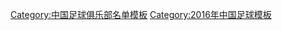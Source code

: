 {{Football squad with groups
 | name      = 2016年中乙分类名单银川
 | bgcolor   = #0070FF
 | bordercolor = #ffffff
 | textcolor   = #ffffff
 | title=[[银川贺兰山足球俱乐部|<span style="color:#ffffff">宁夏山屿海</span>]] — [[2016年中国足球乙级联赛|<span style="color: #ffffff;">2016年</span>]][[中国足球乙级联赛|<span style="color: #ffffff;">中乙联赛第 5 名</span>]]
|group1=全年参赛球员
|list1=<div>
{{Football squad2 player|no=1|name=[[穆晓晨]]}}
{{Football squad2 player|no=2|name=[[李豪 (足球运动员)|李豪]]}}
{{Football squad2 player|no=3|name=[[李彬 (足球运动员)|李彬]]}}
{{Football squad2 player|no=4|name=[[徐文彬]]}}
{{Football squad2 player|no=5|name=[[陈博]]}}
{{Football squad2 player|no=6|name=[[贾玉栋]]}}
{{Football squad2 player|no=7|name=[[邢凯]]}}
{{Football squad2 player|no=8|name=[[梁宇驰]]}}
{{Football squad2 player|no=11|name=[[杨磊 (1995年)|杨磊]]}}
{{Football squad2 player|no=12|name=[[依热夏提·吾买尔江]]}}
{{Football squad2 player|no=13|name=[[牛路元]]}}
{{Football squad2 player|no=14|name=[[宋博]]}}
{{Football squad2 player|no=16|name=[[金文鑫]]}}
{{Football squad2 player|no=17|name=[[李开发]]}}
{{Football squad2 player|no=18|name=[[艾孜提玉麦尔·吐德]]}}
{{Football squad2 player|no=20|name=[[谭天澄]]}}
{{Football squad2 player|no=21|name=[[王昀哲]]}}
{{Football squad2 player|no=22|name=[[吴彦晟]]}}
{{Football squad2 player|no=23|name=[[唐渊]]}}
{{Football squad2 player|no=24|name=[[王琪 (足球运动员)|王琪]]}}
{{Football squad2 player|no=25|name=[[屈天保]]}}
{{Football squad2 player|no=28|name=[[杨昌鹏]]}}
{{Football squad2 player|no=29|name=[[刘文庆 (足球运动员)|刘文庆]]}}
{{Football squad2 player|no=31|name=[[胡俊]]}}
{{Football squad2 player|no=32|name=[[郑智豪]]}}
{{Football squad2 player|no=33|name=[[高万国]]}}
</div>
|group2=夏季转入球员
|list2=<div>
{{Football squad2 player|no=9|name=[[王冠宇]]}}
</div>
|group3=夏季转出球员
|list3=<div>
</div>
|group4=主教练
|list4={{flagicon|JPN}} {{link-en|内田一夫|Kazuo Uchida}}
}}
<noinclude>
{{DEFAULTSORT:Yinchuan Helanshan F.C. Squad 2016}}
[[Category:中国足球俱乐部名单模板]]
[[Category:2016年中国足球模板]]
</noinclude>